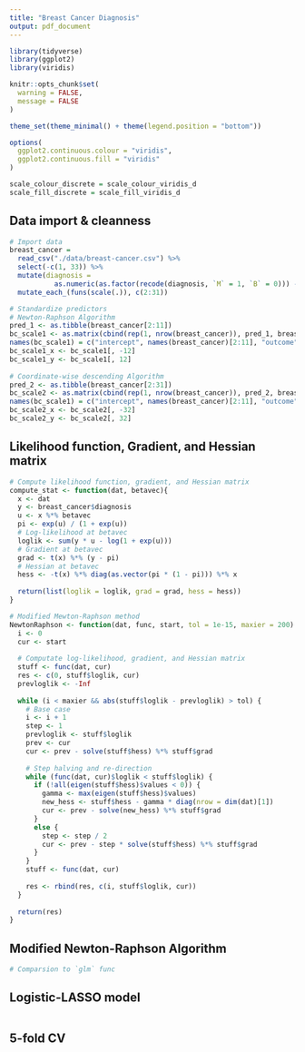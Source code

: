```yaml
---
title: "Breast Cancer Diagnosis"
output: pdf_document
---
```


```r
library(tidyverse)
library(ggplot2)
library(viridis)

knitr::opts_chunk$set(
  warning = FALSE,
  message = FALSE
)

theme_set(theme_minimal() + theme(legend.position = "bottom"))

options(
  ggplot2.continuous.colour = "viridis",
  ggplot2.continuous.fill = "viridis"
)

scale_colour_discrete = scale_colour_viridis_d
scale_fill_discrete = scale_fill_viridis_d
```


## Data import & cleanness
```r
# Import data
breast_cancer = 
  read_csv("./data/breast-cancer.csv") %>% 
  select(-c(1, 33)) %>% 
  mutate(diagnosis = 
           as.numeric(as.factor(recode(diagnosis, `M` = 1, `B` = 0))) - 1) %>% 
  mutate_each_(funs(scale(.)), c(2:31))

# Standardize predictors
# Newton-Raphson Algorithm
pred_1 <- as.tibble(breast_cancer[2:11])
bc_scale1 <- as.matrix(cbind(rep(1, nrow(breast_cancer)), pred_1, breast_cancer$diagnosis))
names(bc_scale1) = c("intercept", names(breast_cancer)[2:11], "outcome")
bc_scale1_x <- bc_scale1[, -12]
bc_scale1_y <- bc_scale1[, 12]
  
# Coordinate-wise descending Algorithm
pred_2 <- as.tibble(breast_cancer[2:31])
bc_scale2 <- as.matrix(cbind(rep(1, nrow(breast_cancer)), pred_2, breast_cancer$diagnosis))
names(bc_scale1) = c("intercept", names(breast_cancer)[2:11], "outcome")
bc_scale2_x <- bc_scale2[, -32]
bc_scale2_y <- bc_scale2[, 32]
```


## Likelihood function, Gradient, and Hessian matrix
```r
# Compute likelihood function, gradient, and Hessian matrix
compute_stat <- function(dat, betavec){
  x <- dat
  y <- breast_cancer$diagnosis
  u <- x %*% betavec
  pi <- exp(u) / (1 + exp(u))
  # Log-likelihood at betavec
  loglik <- sum(y * u - log(1 + exp(u)))
  # Gradient at betavec
  grad <- t(x) %*% (y - pi)
  # Hessian at betavec
  hess <- -t(x) %*% diag(as.vector(pi * (1 - pi))) %*% x
  
  return(list(loglik = loglik, grad = grad, hess = hess))
}

# Modified Mewton-Raphson method
NewtonRaphson <- function(dat, func, start, tol = 1e-15, maxier = 200) {
  i <- 0
  cur <- start
  
  # Computate log-likelihood, gradient, and Hessian matrix
  stuff <- func(dat, cur)
  res <- c(0, stuff$loglik, cur)
  prevloglik <- -Inf
  
  while (i < maxier && abs(stuff$loglik - prevloglik) > tol) {
    # Base case
    i <- i + 1
    step <- 1
    prevloglik <- stuff$loglik
    prev <- cur
    cur <- prev - solve(stuff$hess) %*% stuff$grad
    
    # Step halving and re-direction
    while (func(dat, cur)$loglik < stuff$loglik) {
      if (!all(eigen(stuff$hess)$values < 0)) {
        gamma <- max(eigen(stuff$hess)$values)
        new_hess <- stuff$hess - gamma * diag(nrow = dim(dat)[1])
        cur <- prev - solve(new_hess) %*% stuff$grad
      }
      else {
        step <- step / 2
        cur <- prev - step * solve(stuff$hess) %*% stuff$grad
      }
    }
    stuff <- func(dat, cur)
    
    res <- rbind(res, c(i, stuff$loglik, cur))
  }
  
  return(res)
}
```


## Modified Newton-Raphson Algorithm
```r
# Comparsion to `glm` func
```


## Logistic-LASSO model
```r

```


## 5-fold CV
```r

```



